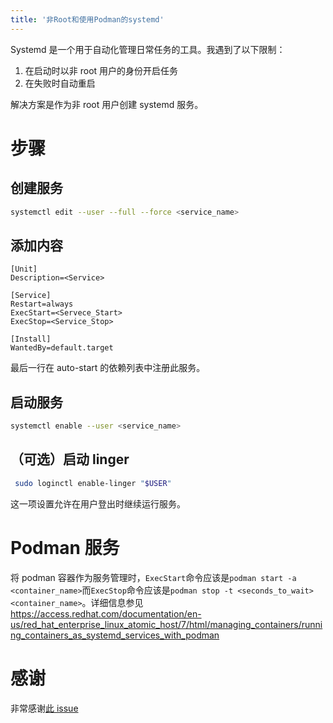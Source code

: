 ```yaml
---
title: '非Root和使用Podman的systemd'
---
```


Systemd 是一个用于自动化管理日常任务的工具。我遇到了以下限制：

1. 在启动时以非 root 用户的身份开启任务
2. 在失败时自动重启

解决方案是作为非 root 用户创建 systemd 服务。

# 步骤

## 创建服务

```bash
systemctl edit --user --full --force <service_name>
```

## 添加内容

```text
[Unit]
Description=<Service>

[Service]
Restart=always
ExecStart=<Servece_Start>
ExecStop=<Service_Stop>

[Install]
WantedBy=default.target
```

最后一行在 auto-start 的依赖列表中注册此服务。

## 启动服务

```bash
systemctl enable --user <service_name>
```

## （可选）启动 linger

```bash
 sudo loginctl enable-linger "$USER"
```

这一项设置允许在用户登出时继续运行服务。

# Podman 服务

将 podman 容器作为服务管理时，`ExecStart`命令应该是`podman start -a <container_name>`而`ExecStop`命令应该是`podman stop -t <seconds_to_wait> <container_name>`。详细信息参见<https://access.redhat.com/documentation/en-us/red_hat_enterprise_linux_atomic_host/7/html/managing_containers/running_containers_as_systemd_services_with_podman>

# 感谢

非常感谢[此 issue](https://github.com/systemd/systemd/issues/2690)
